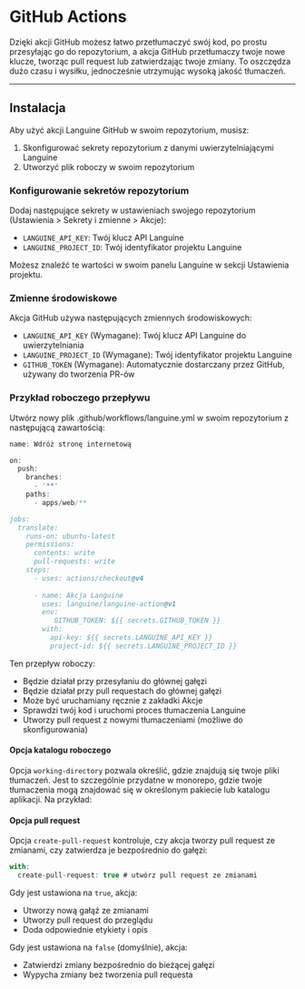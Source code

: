 # GitHub Actions

Dzięki akcji GitHub możesz łatwo przetłumaczyć swój kod, po prostu przesyłając go do repozytorium, a akcja GitHub przetłumaczy twoje nowe klucze, tworząc pull request lub zatwierdzając twoje zmiany.
To oszczędza dużo czasu i wysiłku, jednocześnie utrzymując wysoką jakość tłumaczeń.

---

## Instalacja

Aby użyć akcji Languine GitHub w swoim repozytorium, musisz:

1. Skonfigurować sekrety repozytorium z danymi uwierzytelniającymi Languine
2. Utworzyć plik roboczy w swoim repozytorium

### Konfigurowanie sekretów repozytorium

Dodaj następujące sekrety w ustawieniach swojego repozytorium (Ustawienia > Sekrety i zmienne > Akcje):

- `LANGUINE_API_KEY`: Twój klucz API Languine
- `LANGUINE_PROJECT_ID`: Twój identyfikator projektu Languine

Możesz znaleźć te wartości w swoim panelu Languine w sekcji Ustawienia projektu.



### Zmienne środowiskowe

Akcja GitHub używa następujących zmiennych środowiskowych:
- `LANGUINE_API_KEY` (Wymagane): Twój klucz API Languine do uwierzytelniania
- `LANGUINE_PROJECT_ID` (Wymagane): Twój identyfikator projektu Languine 
- `GITHUB_TOKEN` (Wymagane): Automatycznie dostarczany przez GitHub, używany do tworzenia PR-ów

### Przykład roboczego przepływu

Utwórz nowy plik .github/workflows/languine.yml w swoim repozytorium z następującą zawartością:

```ts title=".github/workflows/release.yml"
name: Wdróż stronę internetową

on:
  push:
    branches:
      - '**'
    paths:
      - apps/web/**

jobs:
  translate:
    runs-on: ubuntu-latest
    permissions:
      contents: write
      pull-requests: write
    steps:
      - uses: actions/checkout@v4
      
      - name: Akcja Languine
        uses: languine/languine-action@v1
        env:
           GITHUB_TOKEN: ${{ secrets.GITHUB_TOKEN }}
        with:
          api-key: ${{ secrets.LANGUINE_API_KEY }}
          project-id: ${{ secrets.LANGUINE_PROJECT_ID }}
```
 
 Ten przepływ roboczy:
- Będzie działał przy przesyłaniu do głównej gałęzi
- Będzie działał przy pull requestach do głównej gałęzi
- Może być uruchamiany ręcznie z zakładki Akcje
- Sprawdzi twój kod i uruchomi proces tłumaczenia Languine
- Utworzy pull request z nowymi tłumaczeniami (możliwe do skonfigurowania)

#### Opcja katalogu roboczego

Opcja `working-directory` pozwala określić, gdzie znajdują się twoje pliki tłumaczeń. Jest to szczególnie przydatne w monorepo, gdzie twoje tłumaczenia mogą znajdować się w określonym pakiecie lub katalogu aplikacji. Na przykład:

#### Opcja pull request

Opcja `create-pull-request` kontroluje, czy akcja tworzy pull request ze zmianami, czy zatwierdza je bezpośrednio do gałęzi:

```typescript title=".github/workflows/languine.yml"
with:
  create-pull-request: true # utwórz pull request ze zmianami
```

Gdy jest ustawiona na `true`, akcja:
- Utworzy nową gałąź ze zmianami
- Utworzy pull request do przeglądu
- Doda odpowiednie etykiety i opis

Gdy jest ustawiona na `false` (domyślnie), akcja:
- Zatwierdzi zmiany bezpośrednio do bieżącej gałęzi
- Wypycha zmiany bez tworzenia pull requesta